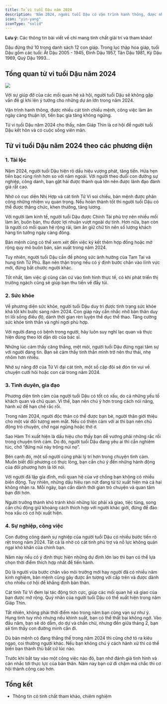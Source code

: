 ```yaml
---
title: Tử vi tuổi Dậu năm 2024
description: 'Năm 2024, người tuổi Dậu có vận trình hanh thông, được nhiều cát tinh chiếu mệnh, công việc thuận lợi, tiền bạc gia tăng không ngừng.'
icon: "yin-yang"
iconType: "solid"
---
```


<Warning> **Lưu ý:** Các thông tin bài viết về chỉ mang tính chất giải trí và tham khảo! </Warning>

Dậu đứng thứ 10 trong danh sách 12 con giáp. Trong lục thập hoa giáp, tuổi Dậu gồm các tuổi: Ất Dậu 2005 - 1945, Đinh Dậu 1957, Tân Dậu 1981, Kỷ Dậu 1969, Quý Dậu 1993...

## Tổng quan tử vi tuổi Dậu năm 2024

<Frame caption="Năm 2024, người tuổi Dậu có vận trình hanh thông, được nhiều cát tinh chiếu mệnh, công việc thuận lợi, tiền bạc gia tăng không ngừng.">
    <img src="https://raw.githubusercontent.com/hautph/docs/main/images/tu-vi-tuoi-dau-nam-2024.jpg" />
</Frame>

Với sự giúp đỡ của các mối quan hệ xã hội, người tuổi Dậu sẽ không gặp vấn đề gì khi lên ý tưởng cho những dự án lớn trong năm 2024. 

Vận trình hanh thông, được nhiều cát tinh chiếu mệnh, công việc làm ăn ngày càng thuận lợi, tiền bạc gia tăng không ngừng. 

Tử vi tuổi Dậu năm 2024 cho thấy, năm Giáp Thìn là cơ hội để người tuổi Dậu kết hôn và có cuộc sống viên mãn.

## Tử vi tuổi Dậu năm 2024 theo các phương diện

### 1. Tài lộc

Năm 2024, người tuổi Dậu hiện rõ dấu hiệu vượng phát, tăng tiến. Hứa hẹn tiền bạc rủng rỉnh hơn so với năm ngoái. Với người theo đuổi con đường sự nghiệp, công danh, bạn gặt hái được thành quả lớn  nên được lãnh đạo đánh giá rất cao. 

Nhờ có cục diện Nhị Hợp và cát tinh Tử Vi soi chiếu, bản mệnh được phân công những nhiệm vụ quan trọng. Nếu hoàn thành tốt thì người tuổi Dậu có thể được thăng chức, khen thưởng, tăng lương.

Với người làm kinh tế, người tuổi Dậu được Chính Tài phù trợ nên nhiều mối làm ăn, buôn bán, thu được lợi nhuận vượt ngoài dự tính. Hơn nữa, bạn còn là người có mối quan hệ rộng rãi, làm ăn giữ chữ tín nên số lượng khách hàng tin tưởng ngày càng đông. 

Bản mệnh cũng có thể xem xét đến việc ký kết thêm hợp đồng hoặc mở rộng quy mô buôn bán, sản xuất trong năm 2024. 

Tuy nhiên, người tuổi Dậu cần đề phòng sức ảnh hưởng của Tam Tai và hung tinh Tử Phù. Bạn nên thận trọng nếu có ý định bước chân vào lĩnh vực mới, đừng bắt chước người khác. 

Tốt nhất, làm việc gì cũng căn cứ vào tình hình thực tế, có khi phát triển thị trường ngách cũng sẽ giúp bạn thu tiền về đầy túi.

### 2. Sức khỏe

Về phương diện sức khỏe, người tuổi Dậu duy trì được tình trạng sức khỏe khá tốt khi bước sang năm 2024. Con giáp này cần nhắc nhở bản thân duy trì lối sống điều độ, dành thời gian rèn luyện thể dục thể thao. Tăng cường sức khỏe tinh thần và nghỉ ngơi phù hợp. 

Với người đang có bệnh trong người, hãy luôn suy nghĩ lạc quan và thực hiện đúng theo lời dặn dò của bác sĩ.

Những lúc cảm thấy căng thẳng, mệt mỏi, người tuổi Dậu đừng ngại tâm sự với người đáng tin. Bạn sẽ cảm thấy tinh thần mình trở nên thư thái, nhẹ nhõm hơn nhiều. 

Nhờ sự nâng đỡ của Tử Vi đại cát tinh, một số cặp đôi sẽ đón tin vui về chuyện cưới hỏi hoặc con cái trong năm 2024.

### 3. Tình duyên, gia đạo

Phương diện tình cảm của người tuổi Dậu có tốt có xấu, do cả những yếu tố khách quan và chủ quan. Vì thế, bạn nên chú ý hơn trong cách nói năng, hành xử để hạn chế rắc rối.

Trong năm 2024, người độc thân có thể được bạn bè, người thân giới thiệu cho một vài đối tượng xem mắt. Nếu có thiện cảm với ai thì bạn nên chủ động trò chuyện, chớ ngại ngùng hoặc thờ ơ.

Sao Hàm Trì xuất hiện là dấu hiệu cho thấy bạn dễ vướng phải những rắc rối trong chuyện tình cảm. Do đó, người tuổi Dậu đang yêu ai thì cần nghiêm túc, chớ “đứng núi này trông núi nọ”.

Bên cạnh đó, một số người cũng phải lý trí hơn trong chuyện tình cảm. Muốn biết đối phương có thực lòng, bạn cần chú ý đến những hành động của đối phương hơn là lời nói. 

Với người đã lập gia đình, mối quan hệ của vợ chồng bạn không có nhiều biến động. Tuy nhiên, những dấu hiệu rạn nứt đang từ từ xuất hiện mà cả hai không nhận ra. Mỗi ngày, bạn cần dành thời gian trò chuyện và quan tâm bạn đời hơn.

Người trưởng thành khó tránh khỏi những lúc phải xã giao, tiệc tùng, song cần chủ động giữ khoảng cách thích hợp với người khác giới, đừng để đào hoa xấu có cơ hội xuất hiện.

### 4. Sự nghiệp, công việc

Con đường công danh sự nghiệp của người tuổi Dậu có nhiều bước tiến rõ rệt trong năm 2024. Tất cả là nhờ có cát tinh phù trợ và nỗ lực không quản ngại khó khăn của chính bạn.

Năm này nếu có ý định thực hiện những dự định lớn lao thì bạn có thể lựa chọn thời điểm thích hợp nhất để tiến hành.

Dù là người vừa bước chân vào môi trường mới hay người đã có nhiều năm kinh nghiệm, bản mệnh cũng gây được ấn tượng với cấp trên và được dành cho nhiều cơ hội để khẳng định bản thân. 

Cát tinh Tử Vi đem lại tác động tích cực, giúp các mối quan hệ xã giao của bạn được mở rộng. Quý nhân của người tuổi Dậu có thể xuất hiện trong năm Giáp Thìn.

Tất nhiên, không phải thời điểm nào trong năm bạn cũng vạn sự như ý. Hung tinh tuy nhỏ nhưng nếu khinh suất, bạn có thể thất bại không ngờ. Vào đầu năm, bạn sẽ dò dẫm, do dự và chần chừ, nhưng đến giữa tháng 2, bạn sẽ tìm thấy con đường mình cần đi. 

Dù bản mệnh có đang thắng thế trong năm 2024 thì cũng chớ tỏ ra kiêu ngạo, coi thường người khác. Nếu bạn không chú ý cách hành xử thì có thể biến bạn thành thù bất cứ lúc nào. 

Trước khi bắt tay vào một công việc nào đó, bạn nhớ đánh giá tình hình và cân nhắc tới thực lực của bản thân. Năm nay bạn cứ đi chậm mà chắc thì cơ hội thành công cao hơn.

## Tổng kết

* Thông tin có tính chất tham khảo, chiêm nghiệm